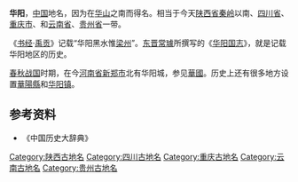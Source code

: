 {{otheruse}}
'''华阳'''，[[中国|中国]]地名，因为在[[华山|华山]]之南而得名。相当于今天[[陕西省|陕西省]][[秦岭|秦岭]]以南、[[四川省|四川省]]、[[重庆市|重庆市]]、和[[云南省|云南省]]、[[贵州省|贵州省]]一带。

《[[书经|书经]]·[[禹贡|禹贡]]》记载“华阳黑水惟[[梁州|梁州]]”。[[东晋|东晋]][[常璩|常璩]]所撰写的《[[华阳国志|华阳国志]]》，就是记载华阳地区的历史。

[[春秋战国|春秋战国]]时期，在今[[河南省|河南省]][[新郑市|新郑市]]北有华阳城，参见[[華國|華國]]。历史上还有很多地方设置[[華陽縣|華陽縣]]和[[华阳镇|华阳镇]]。

==参考资料==
*《中国历史大辞典》

{{DEFAULTSORT:H}}
[[Category:陕西古地名|Category:陕西古地名]]
[[Category:四川古地名|Category:四川古地名]]
[[Category:重庆古地名|Category:重庆古地名]]
[[Category:云南古地名|Category:云南古地名]]
[[Category:贵州古地名|Category:贵州古地名]]